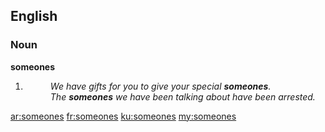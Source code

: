 ==English==
===Noun===
'''someones'''
# {{plural of|someone}}
#: ''We have gifts for you to give your special '''someones'''.''
#: ''The '''someones''' we have been talking about have been arrested.''

[[ar:someones]]
[[fr:someones]]
[[ku:someones]]
[[my:someones]]
